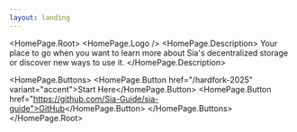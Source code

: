 ```yaml
---
layout: landing
---
```



<HomePage.Root>
 <HomePage.Logo />
 <HomePage.Description>
   Your place to go when you want to learn more about Sia's decentralized storage or discover new ways to use it.
 </HomePage.Description>

 <HomePage.Buttons>
   <HomePage.Button href="/hardfork-2025" variant="accent">Start Here</HomePage.Button>
   <HomePage.Button href="https://github.com/Sia-Guide/sia-guide">GitHub</HomePage.Button>
 </HomePage.Buttons>
</HomePage.Root>
